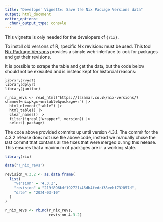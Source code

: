 ```yaml
---
title: "Developer Vignette: Save the Nix Package Versions data"
output: html_document
editor_options: 
  chunk_output_type: console
---
```


This vignette is only needed for the developers of `{rix}`.

To install old versions of R, specific Nix revisions must be used. This tool
[Nix Package Versions](https://lazamar.co.uk/nix-versions/) provides a simple
web-interface to look for packages and get their revisions.

It is possible to scrape the table and get the data, but the code below
should not be executed and is instead kept for historcial reasons:

```
library(rvest)
library(dplyr)
library(janitor)

r_nix_revs <- read_html("https://lazamar.co.uk/nix-versions/?channel=nixpkgs-unstable&package=r") |>
  html_element("table") |>
  html_table() |>
  clean_names() |>
  filter(!grepl("wrapper", version)) |>
  select(-package)

```

The code above provided commits up until version 4.3.1. The commit for the 4.3.2
release does not use the above code, instead we manually chose the last commit
that contains all the fixes that were merged during this release. This ensures
that a maximum of packages are in a working state.

```r
library(rix)

data("r_nix_revs")

revision_4.3.2 <- as.data.frame(
  list(
    "version" = "4.3.2",
    "revision" = "219f896bdf192721446db4fedc338eebf732057d",
    "date" = "2024-03-10"
  )
)

r_nix_revs <- rbind(r_nix_revs,
                    revision_4.3.2)
```
